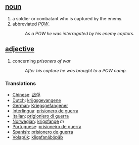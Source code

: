 == [[noun]] ==
# a soldier or combatant who is captured by the enemy.
# abbreviated ''[[POW]]''.
#:''As a POW he was interrogated by his enemy captors.''

== [[adjective]] ==
# concerning ''prisoners of war''
#:''After his capture he was brought to a POW camp.''
 
=== Translations ===
*[[Chinese]]: [[战俘]]
*[[Dutch]]: [[krijgsgevangene]]
*[[German]]: [[Kriegsgefangener]]
*[[Interlingua]]: [[prisionero de guerra]] 
*[[Italian]]: [[prigioniero di guerra]]
*[[Norwegian]]: [[krigsfange]] ''m''
*[[Portuguese]]: [[prisioneiro de guerra]]
*[[Spanish]]: [[prisionero de guerra]] 
*[[Volapük]]: [[kligafanäböpäb]]
